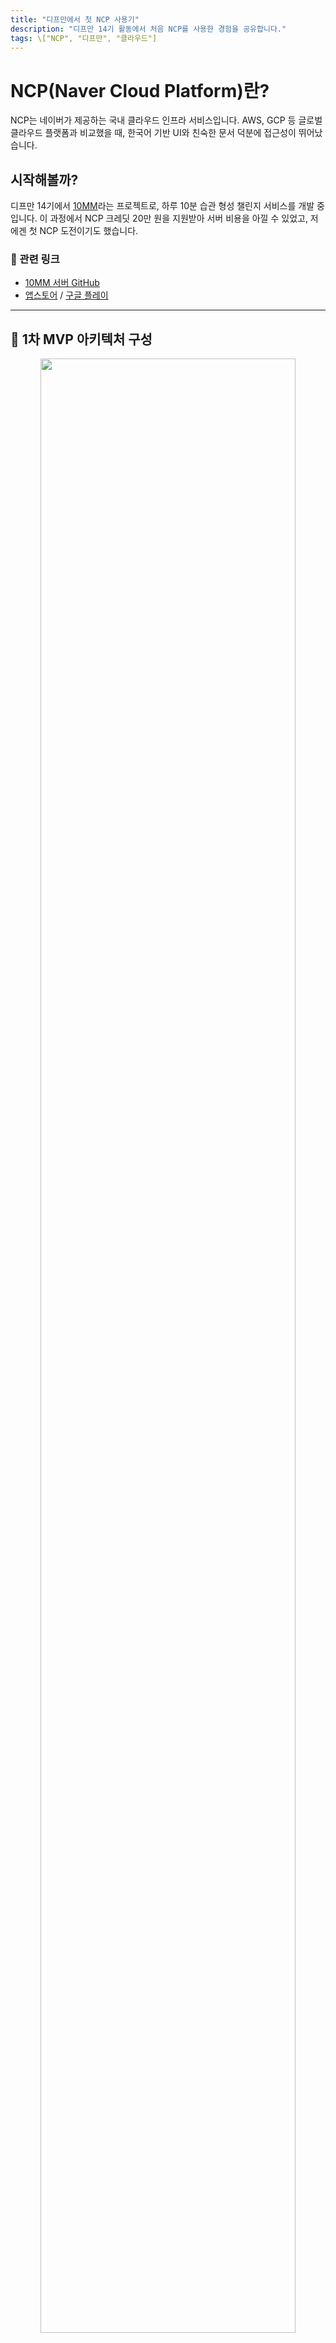 ```yaml
---
title: "디프만에서 첫 NCP 사용기"
description: "디프만 14기 활동에서 처음 NCP를 사용한 경험을 공유합니다."
tags: \["NCP", "디프만", "클라우드"]
---
```


# NCP(Naver Cloud Platform)란?

NCP는 네이버가 제공하는 국내 클라우드 인프라 서비스입니다. AWS, GCP 등 글로벌 클라우드 플랫폼과 비교했을 때, 한국어 기반 UI와 친숙한 문서 덕분에 접근성이 뛰어났습니다.

## 시작해볼까?

디프만 14기에서 [10MM](https://10mm.today)라는 프로젝트로, 하루 10분 습관 형성 챌린지 서비스를 개발 중입니다. 이 과정에서 NCP 크레딧 20만 원을 지원받아 서버 비용을 아낄 수 있었고, 저에겐 첫 NCP 도전이기도 했습니다.

### 🔗 관련 링크

* [10MM 서버 GitHub](https://github.com/depromeet/10mm-server)
* [앱스토어](https://apps.apple.com/kr/app/10%EB%B6%84%EB%A7%8C-10mm-%ED%95%98%EB%A3%A8-10%EB%B6%84%EC%9C%BC%EB%A1%9C-%EC%8B%9C%EC%9E%91%ED%95%98%EB%8A%94-%EC%8A%B5%EA%B4%80/id6475635740) / [구글 플레이](https://play.google.com/store/apps/details?id=com.tenminuteapp)

---

## 📐 1차 MVP 아키텍처 구성

<div align="center">
  <img src="https://velog.velcdn.com/images/uiurihappy/post/8196ed14-221c-45c2-a0a5-3abd8de23e22/image.png" width="90%" />
  <img src="https://velog.velcdn.com/images/uiurihappy/post/d34c7263-9341-48c4-8a54-ac035931e84d/image.png" width="90%" />
</div>

GitHub Actions로 CI/CD 파이프라인을 구성하고, 컨테이너 관리는 NCP Container Registry를 활용합니다. 콘텐츠 관리는 Object Storage, 데이터베이스는 MySQL, 캐시는 Redis, 그리고 CDN 및 Load Balancer까지 다양한 NCP 서비스를 도입했습니다.

<div align="center">
  <img src="https://velog.velcdn.com/images/uiurihappy/post/eab570c0-0cce-4300-b797-feef5aa4c8bd/image.png" width="100%" />
</div>

NCP 콘솔에서 보이는 대시보드는 AWS 사용자였던 저에게도 익숙한 UI와 네이밍으로 빠르게 적응할 수 있었습니다.

---

# 🔍 대표 서비스 소개

## 1. Server

  <img src="https://velog.velcdn.com/images/uiurihappy/post/11cb74f7-760c-4935-bf68-aa57a20fa128/image.png" width="90%" />

NCP Server는 인스턴스 스펙, 디스크, 보안 설정 등을 자유롭게 구성할 수 있고, 실시간 리소스 모니터링과 외부 접속을 위한 포트 포워딩 설정도 가능합니다.

## 2. Object Storage

  <img src="https://velog.velcdn.com/images/uiurihappy/post/59718c83-59a0-4dfb-a158-7b803242f70f/image.png" width="90%" />

Object Storage는 AWS의 S3와 유사한 서비스입니다. 이미지, 동영상 저장 및 컨테이너 레지스트리 연동에 활용했습니다. 또한 S3와 호환되는 API를 제공해 다양한 툴과 연동이 용이하며, Presigned URL 및 CORS 설정도 지원합니다.
👉 관련 이슈: [Object Storage CORS 제어 히스토리](https://github.com/depromeet/10mm-server/issues/125)

<img src="https://velog.velcdn.com/images/uiurihappy/post/c30e932c-07a9-4d88-befb-79206d59d7e4/image.png" width="90%" />

## 3. Container Registry

<img src="https://velog.velcdn.com/images/uiurihappy/post/a10da78d-1c5f-4cff-b62c-37d76abe8e83/image.png" width="90%" />

Container Registry는 자체 DockerHub 역할을 하며, 이미지 저장부터 배포까지 자동화에 유리합니다. GitHub Actions로 빌드 & 배포를 설정하였고, 아래는 일부 CI/CD 스크립트입니다.

```yaml
# 로그인, 빌드, 배포 스크립트 생략 – 위 원문 참조
```

이 과정을 함께 준비한 [도모](https://github.com/kdomo), [유우비트](https://github.com/uwoobeat)에게 감사를 보냅니다 👏

---

### 💸 디프만에서 크레딧 지원을?

맞습니다. 디프만 후원사인 NCP에서 초기에 20만 크레딧을 지원받아 서버를 구성하고 다양한 시도를 할 수 있었습니다. 현재는 Global Edge, Load Balancer까지 붙여서 상용 배포 중이고, 추가로 70만 크레딧까지 확보하여 고도화를 진행 중입니다.
(서버 스펙이 조금 아쉽긴 해요... 메모리가 후달려요 😅)

---

## ✅ 만족한 점 vs 아쉬운 점

**만족한 점**

* 국내 플랫폼이라 러닝커브가 낮고, 콘솔이 직관적
* 문서와 UI가 친숙해서 빠르게 서비스 구성 가능

**아쉬운 점**

* 일부 서비스 생성이 느리거나, 인증서 리스트 누락 현상이 있음
* AWS에 비해 VPC 기반 아님에도 비용이 다소 높게 책정됨

---

## 🔭 향후 계획

일단 현재 NCP 사용에 만족하고 있으나 계속 사용하면서 고도화를 진행 중에 있습니다. 콘솔에서 UI/UX 관점으로 약간의 아쉬움은 있었지만, 문서나 기능은 꽤 충실하다는 느낌이 들어 몇 개월간은 무리 없이 사용 가능할 것으로 보입니다. 그러나 비용 이슈로 인해 이후 AWS로 마이그레이션 여부도 함께 검토할 예정입니다.

---
